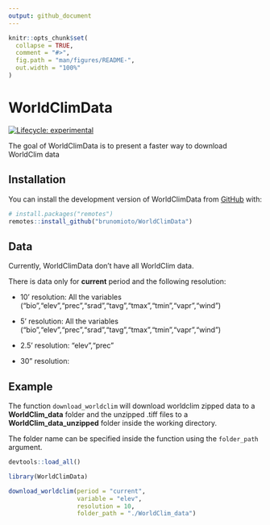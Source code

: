 ```yaml
---
output: github_document
---
```


<!-- README.md is generated from README.Rmd. Please edit that file -->

```r
knitr::opts_chunk$set(
  collapse = TRUE,
  comment = "#>",
  fig.path = "man/figures/README-",
  out.width = "100%"
)
```

# WorldClimData

<!-- badges: start -->
[![Lifecycle: experimental](https://img.shields.io/badge/lifecycle-experimental-orange.svg)](https://lifecycle.r-lib.org/articles/stages.html#experimental)
<!-- badges: end -->

The goal of WorldClimData is to present a faster way to download WorldClim data

## Installation

You can install the development version of WorldClimData from [GitHub](https://github.com/) with:

``` r
# install.packages("remotes")
remotes::install_github("brunomioto/WorldClimData")
```

## Data

Currently, WorldClimData don't have all WorldClim data.

There is data only for **current** period and the following resolution:

- 10' resolution: All the variables ("bio","elev","prec","srad","tavg","tmax","tmin","vapr","wind")

- 5' resolution: All the variables ("bio","elev","prec","srad","tavg","tmax","tmin","vapr","wind")

- 2.5' resolution: "elev","prec"

- 30" resolution:

## Example

The function `download_worldclim` will download worldclim zipped data to a **WorldClim_data** folder and the unzipped .tiff files to a **WorldClim_data_unzipped** folder inside the working directory.

The folder name can be specified inside the function using the `folder_path` argument.

```r
devtools::load_all()
```

```r
library(WorldClimData)
```

```r
download_worldclim(period = "current",
                   variable = "elev",
                   resolution = 10,
                   folder_path = "./WorldClim_data")

```
